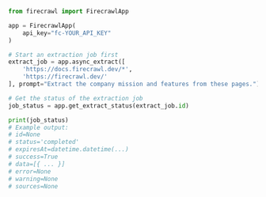 ```python Python
from firecrawl import FirecrawlApp

app = FirecrawlApp(
    api_key="fc-YOUR_API_KEY"
)

# Start an extraction job first
extract_job = app.async_extract([
    'https://docs.firecrawl.dev/*',
    'https://firecrawl.dev/'
], prompt="Extract the company mission and features from these pages.")

# Get the status of the extraction job
job_status = app.get_extract_status(extract_job.id)

print(job_status)
# Example output:
# id=None
# status='completed'
# expiresAt=datetime.datetime(...)
# success=True
# data=[{ ... }]
# error=None
# warning=None
# sources=None
```

